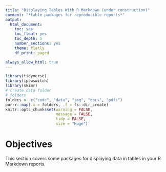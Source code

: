 ```yaml
---
title: "Displaying Tables With R Markdown (under construction)"
comment: "*table packages for reproducible reports*"
output:
  html_document:
    toc: yes
    toc_float: yes
    toc_depth: 5
    number_sections: yes
    theme: flatly
    df_print: paged

always_allow_html: true
---
```


```r
library(tidyverse)
library(ipcwswitch)
library(skimr)
# create data folder
# folders
folders <- c("code", "data", "img", "docs", "pdfs")
purrr::map(.x = folders, .f = fs::dir_create)
knitr::opts_chunk$set(warning = FALSE,
                      message = FALSE,
                      tidy = FALSE,
                      size = "Huge")
```

# Objectives

This section covers some packages for displaying data in tables in your R Markdown reports. 
